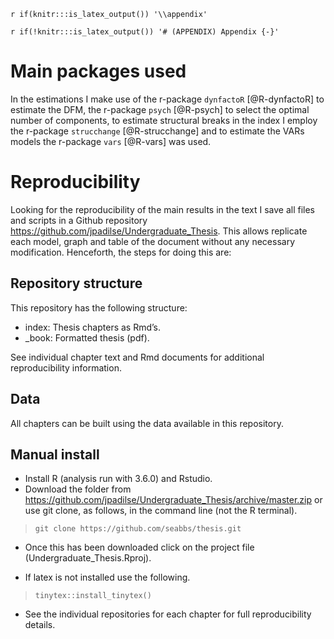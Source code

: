 `r if(knitr:::is_latex_output()) '\\appendix'`

`r if(!knitr:::is_latex_output()) '# (APPENDIX) Appendix {-}'` 

# Main packages used

In the estimations I make use of the r-package `dynfactoR` [@R-dynfactoR] to estimate the DFM, the r-package `psych` [@R-psych] to select the optimal number of components, to estimate structural breaks in the index I employ the r-package `strucchange` [@R-strucchange] and to estimate the VARs models the r-package `vars` [@R-vars] was used.

# Reproducibility

Looking for the reproducibility of the main results in the text I save all files and scripts in a Github repository <https://github.com/jpadilse/Undergraduate_Thesis>. This allows replicate each model, graph and table of the document without any necessary modification. Henceforth, the steps for doing this are:

## Repository structure

This repository has the following structure:

- index: Thesis chapters as Rmd's.
- _book: Formatted thesis (pdf).

See individual chapter text and Rmd documents for additional reproducibility information.

## Data

All chapters can be built using the data available in this repository. 

## Manual install

- Install R (analysis run with 3.6.0) and Rstudio.
- Download the folder from <https://github.com/jpadilse/Undergraduate_Thesis/archive/master.zip> or use git clone, as follows, in the command line (not the R terminal).

> `git clone https://github.com/seabbs/thesis.git`

- Once this has been downloaded click on the project file (Undergraduate_Thesis.Rproj).

- If latex is not installed use the following.

> `tinytex::install_tinytex()`

- See the individual repositories for each chapter for full reproducibility details.
